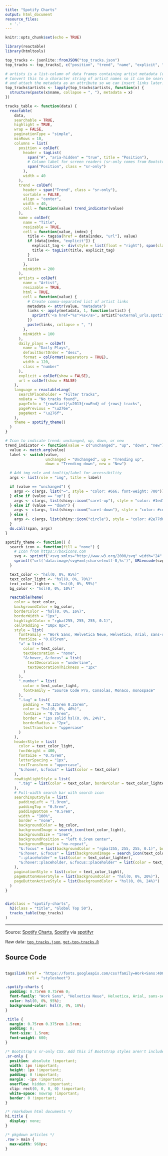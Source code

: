 ```yaml
---
title: "Spotify Charts"
output: html_document
resource_files:
  - '.'
---
```


```r
knitr::opts_chunk$set(echo = TRUE)
```


```r
library(reactable)
library(htmltools)

top_tracks <- jsonlite::fromJSON("top_tracks.json")
top_tracks <- top_tracks[, c("position", "trend", "name", "explicit", "artists", "daily_plays", "url")]

# artists is a list-column of data frames containing artist metadata (one artist per row).
# Convert this to a character string of artist names so it can be searched,
# and attach the metadata as an attribute so we can insert links later.
top_tracks$artists <- lapply(top_tracks$artists, function(x) {
  structure(paste(x$name, collapse = ", "), metadata = x)
})

tracks_table <- function(data) {
  reactable(
    data,
    searchable = TRUE,
    highlight = TRUE,
    wrap = FALSE,
    paginationType = "simple",
    minRows = 10,
    columns = list(
      position = colDef(
        header = tagList(
          span("#", "aria-hidden" = "true", title = "Position"),
          # Column label for screen readers (sr-only comes from Bootstrap)
          span("Position", class = "sr-only")
        ),
        width = 40
      ),
      trend = colDef(
        header = span("Trend", class = "sr-only"),
        sortable = FALSE,
        align = "center",
        width = 40,
        cell = function(value) trend_indicator(value)
      ),
      name = colDef(
        name = "Title",
        resizable = TRUE,
        cell = function(value, index) {
          title <- tags$a(href = data[index, "url"], value)
          if (data[index, "explicit"]) {
            explicit_tag <- div(style = list(float = "right"), span(class = "tag", "Explicit"))
            title <- tagList(title, explicit_tag)
          }
          title
        },
        minWidth = 200
      ),
      artists = colDef(
        name = "Artist",
        resizable = TRUE,
        html = TRUE,
        cell = function(value) {
          # Create comma-separated list of artist links
          metadata <- attr(value, "metadata")
          links <- apply(metadata, 1, function(artist) {
            sprintf('<a href="%s">%s</a>', artist["external_urls.spotify"], artist["name"])
          })
          paste(links, collapse = ", ")
        },
        minWidth = 100
      ),
      daily_plays = colDef(
        name = "Daily Plays",
        defaultSortOrder = "desc",
        format = colFormat(separators = TRUE),
        width = 120,
        class = "number"
      ),
      explicit = colDef(show = FALSE),
      url = colDef(show = FALSE)
    ),
    language = reactableLang(
      searchPlaceholder = "Filter tracks",
      noData = "No tracks found",
      pageInfo = "{rowStart}\u2013{rowEnd} of {rows} tracks",
      pagePrevious = "\u276e",
      pageNext = "\u276f",
    ),
    theme = spotify_theme()
  )
}

# Icon to indicate trend: unchanged, up, down, or new
trend_indicator <- function(value = c("unchanged", "up", "down", "new")) {
  value <- match.arg(value)
  label <- switch(value,
                  unchanged = "Unchanged", up = "Trending up",
                  down = "Trending down", new = "New")

  # Add img role and tooltip/label for accessibility
  args <- list(role = "img", title = label)

  if (value == "unchanged") {
    args <- c(args, list("–", style = "color: #666; font-weight: 700"))
  } else if (value == "up") {
    args <- c(args, list(shiny::icon("caret-up"), style = "color: #1ed760"))
  } else if (value == "down") {
    args <- c(args, list(shiny::icon("caret-down"), style = "color: #cd1a2b"))
  } else {
    args <- c(args, list(shiny::icon("circle"), style = "color: #2e77d0; font-size: 0.6rem"))
  }
  do.call(span, args)
}

spotify_theme <- function() {
  search_icon <- function(fill = "none") {
    # Icon from https://boxicons.com
    svg <- sprintf('<svg xmlns="http://www.w3.org/2000/svg" width="24" height="24"><path fill="%s" d="M10 18c1.85 0 3.54-.64 4.9-1.69l4.4 4.4 1.4-1.42-4.39-4.4A8 8 0 102 10a8 8 0 008 8.01zm0-14a6 6 0 11-.01 12.01A6 6 0 0110 4z"/></svg>', fill)
    sprintf("url('data:image/svg+xml;charset=utf-8,%s')", URLencode(svg))
  }

  text_color <- "hsl(0, 0%, 95%)"
  text_color_light <- "hsl(0, 0%, 70%)"
  text_color_lighter <- "hsl(0, 0%, 55%)"
  bg_color <- "hsl(0, 0%, 10%)"

  reactableTheme(
    color = text_color,
    backgroundColor = bg_color,
    borderColor = "hsl(0, 0%, 16%)",
    borderWidth = "1px",
    highlightColor = "rgba(255, 255, 255, 0.1)",
    cellPadding = "10px 8px",
    style = list(
      fontFamily = "Work Sans, Helvetica Neue, Helvetica, Arial, sans-serif",
      fontSize = "0.875rem",
      "a" = list(
        color = text_color,
        textDecoration = "none",
        "&:hover, &:focus" = list(
          textDecoration = "underline",
          textDecorationThickness = "1px"
        )
      ),
      ".number" = list(
        color = text_color_light,
        fontFamily = "Source Code Pro, Consolas, Monaco, monospace"
      ),
      ".tag" = list(
        padding = "0.125rem 0.25rem",
        color = "hsl(0, 0%, 40%)",
        fontSize = "0.75rem",
        border = "1px solid hsl(0, 0%, 24%)",
        borderRadius = "2px",
        textTransform = "uppercase"
      )
    ),
    headerStyle = list(
      color = text_color_light,
      fontWeight = 400,
      fontSize = "0.75rem",
      letterSpacing = "1px",
      textTransform = "uppercase",
      "&:hover, &:focus" = list(color = text_color)
    ),
    rowHighlightStyle = list(
      ".tag" = list(color = text_color, borderColor = text_color_lighter)
    ),
    # Full-width search bar with search icon
    searchInputStyle = list(
      paddingLeft = "1.9rem",
      paddingTop = "0.5rem",
      paddingBottom = "0.5rem",
      width = "100%",
      border = "none",
      backgroundColor = bg_color,
      backgroundImage = search_icon(text_color_light),
      backgroundSize = "1rem",
      backgroundPosition = "left 0.5rem center",
      backgroundRepeat = "no-repeat",
      "&:focus" = list(backgroundColor = "rgba(255, 255, 255, 0.1)", border = "none"),
      "&:hover, &:focus" = list(backgroundImage = search_icon(text_color)),
      "::placeholder" = list(color = text_color_lighter),
      "&:hover::placeholder, &:focus::placeholder" = list(color = text_color)
    ),
    paginationStyle = list(color = text_color_light),
    pageButtonHoverStyle = list(backgroundColor = "hsl(0, 0%, 20%)"),
    pageButtonActiveStyle = list(backgroundColor = "hsl(0, 0%, 24%)")
  )
}


div(class = "spotify-charts",
  h2(class = "title", "Global Top 50"),
  tracks_table(top_tracks)
)
```

---

Source: [Spotify Charts](https://spotifycharts.com/regional/global/weekly/latest),
[Spotify](https://open.spotify.com/playlist/37i9dQZEVXbMDoHDwVN2tF) via [spotifyr](https://github.com/charlie86/spotifyr)

Raw data: [`top_tracks.json`](top_tracks.json), [`get-top-tracks.R`](get-top-tracks.R)

<h2>Source Code</h2>

```r
```

```r
tags$link(href = "https://fonts.googleapis.com/css?family=Work+Sans:400,600,700|Source+Code+Pro:400&display=fallback",
          rel = "stylesheet")
```

```css
.spotify-charts {
  padding: 0.75rem 0.75rem 0;
  font-family: "Work Sans", "Helvetica Neue", Helvetica, Arial, sans-serif;
  color: hsl(0, 0%, 95%);
  background-color: hsl(0, 0%, 10%);
}

.title {
  margin: 0.75rem 0.375rem 1.5rem;
  padding: 0;
  font-size: 1.5rem;
  font-weight: 600;
}
```

```css
/* Bootstrap's sr-only CSS. Add this if Bootstrap styles aren't included. */
.sr-only {
  position: absolute !important;
  width: 1px !important;
  height: 1px !important;
  padding: 0 !important;
  margin: -1px !important;
  overflow: hidden !important;
  clip: rect(0, 0, 0, 0) !important;
  white-space: nowrap !important;
  border: 0 !important;
}
```

```css
/* rmarkdown html documents */
h1.title {
  display: none;
}

/* pkgdown articles */
.row > main {
  max-width: 960px;
}
```
